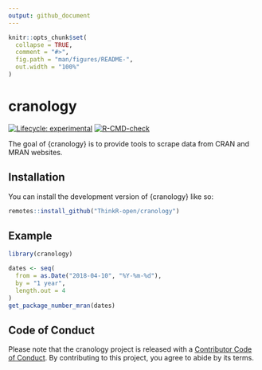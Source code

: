 ```yaml
---
output: github_document
---
```


<!-- README.md is generated from README.Rmd. Please edit that file -->

```r
knitr::opts_chunk$set(
  collapse = TRUE,
  comment = "#>",
  fig.path = "man/figures/README-",
  out.width = "100%"
)
```

# cranology

<!-- badges: start -->
[![Lifecycle: experimental](https://img.shields.io/badge/lifecycle-experimental-orange.svg)](https://lifecycle.r-lib.org/articles/stages.html#experimental)
[![R-CMD-check](https://github.com/ThinkR-open/cranology/actions/workflows/R-CMD-check.yaml/badge.svg)](https://github.com/ThinkR-open/cranology/actions/workflows/R-CMD-check.yaml)
<!-- badges: end -->

The goal of {cranology} is to provide tools to scrape data from CRAN and MRAN websites.

## Installation

You can install the development version of {cranology} like so:

``` r
remotes::install_github("ThinkR-open/cranology")
```

## Example

```r
library(cranology)
```

```r
dates <- seq(
  from = as.Date("2018-04-10", "%Y-%m-%d"), 
  by = "1 year", 
  length.out = 4
)
get_package_number_mran(dates)
```


## Code of Conduct

Please note that the cranology project is released with a [Contributor Code of Conduct](https://contributor-covenant.org/version/2/0/CODE_OF_CONDUCT.html). By contributing to this project, you agree to abide by its terms.
